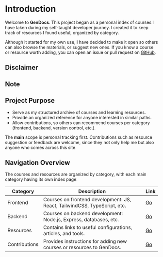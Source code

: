 
# Introduction

Welcome to **GenDocs**.
This project began as a personal index of courses I have taken during my self-taught developer journey. I created it to keep track of resources I found useful, organized by category.

Although it started for my own use, I have decided to make it open so others can also browse the materials, or suggest new ones. If you know a course or resource worth adding, you can open an issue or pull request on [GitHub](https://github.com/Gentrit29/GenDocs).

## Disclaimer

<Callout
  type="disclaimer"
  message="All course reviews and evaluations on this site reflect personal opinions and experiences. They are subjective and should not be considered definitive recommendations. Users are encouraged to conduct their own research and evaluate courses independently before making decisions."
/>

## Note

<Callout
  type="note"
  message="If you want to share resources or feedback, create an issue or pull request on GitHub. I will review submissions when possible."
/>

## Project Purpose

- Serve as my structured archive of courses and learning resources.
- Provide an organized reference for anyone interested in similar paths.
- Allow contributions, so others can recommend courses per category (frontend, backend, version control, etc.).

The **main** scope is personal tracking first. Contributions such as resource suggestion or feedback are welcome, since they not only help me but also anyone who comes across this site.

## Navigation Overview

The courses and resources are organized by category, with each main category having its own index page:

| Category      | Description                                                               | Link                       |
| ------------- | ------------------------------------------------------------------------- | -------------------------- |
| Frontend      | Courses on frontend development: JS, React, TailwindCSS, TypeScript, etc. | [Go](./category/frontend/) |
| Backend       | Courses on backend development: Node.js, Express, databases, etc.         | [Go](./category/backend/)  |
| Resources     | Contains links to useful configurations, articles, and tools.             | [Go](resources.mdx)        |
| Contributions | Provides instructions for adding new courses or resources to GenDocs.     | [Go](contributions.mdx)    |
